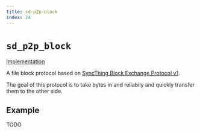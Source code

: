 ```yaml
---
title: sd-p2p-block
index: 24
---
```


# `sd_p2p_block`

[Implementation](https://github.com/spacedriveapp/spacedrive/tree/main/crates/p2p/crates/block)

A file block protocol based on [SyncThing Block Exchange Protocol v1](https://docs.syncthing.net/specs/bep-v1.html).

The goal of this protocol is to take bytes in and reliabily and quickly transfer them to the other side.

## Example

TODO
